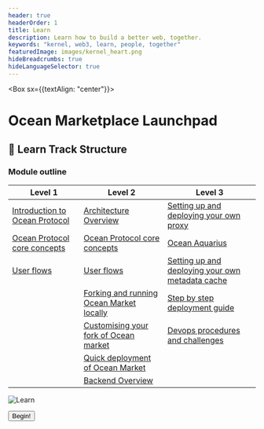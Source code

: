 ```yaml
---
header: true
headerOrder: 1
title: Learn
description: Learn how to build a better web, together.
keywords: "kernel, web3, learn, people, together"
featuredImage: images/kernel_heart.png
hideBreadcrumbs: true
hideLanguageSelector: true
---
```


<Box sx={{textAlign: "center"}}>

# Ocean Marketplace Launchpad



</Box>

## 📖 Learn Track Structure

### Module outline

| Level 1                                              | Level 2                                                        | Level 3                                                  |
| -------------------------------------------------- | -----------------------------------------------------------------| ----------------------------------------------------------------- |
| [Introduction to Ocean Protocol](/learn/module-0)  | [Architecture Overview](/learn/module-0/play-of-pattern)         | [Setting up and deploying your own proxy](/learn/module-7/giving)                                  |
| [Ocean Protocol core concepts](/learn/module-1)    | [Ocean Protocol core concepts](/learn/module-1/meaning)          | [Ocean Aquarius](/learn/module-7/scale-ability)                                  |
| [User flows](/learn/module-2)                      | [User flows](/learn/module-2/better-questions)                   | [Setting up and deploying your own metadata cache](/learn/module-6/learn)              |
|                                                    | [Forking and running Ocean Market locally](/learn/module-3/intention)      | [Step by step deployment guide](/learn/module-6/learn)                           |
|                                                    | [Customising your fork of Ocean market](/learn/module-4/governance)        | [Devops procedures and challenges](/learn/module-3/intention)          |
|                                                    | [Quick deployment of Ocean Market](/learn/module-5/listening-stories) |                      |
|                                                    | [Backend Overview](/learn/module-6/learn)                        |  |


![Learn](/images/creatures/octopus/octopus-full-light.svg)

<Aligner center>
    <Button to='/learn/module-0/'>Begin!</Button>
</Aligner>
